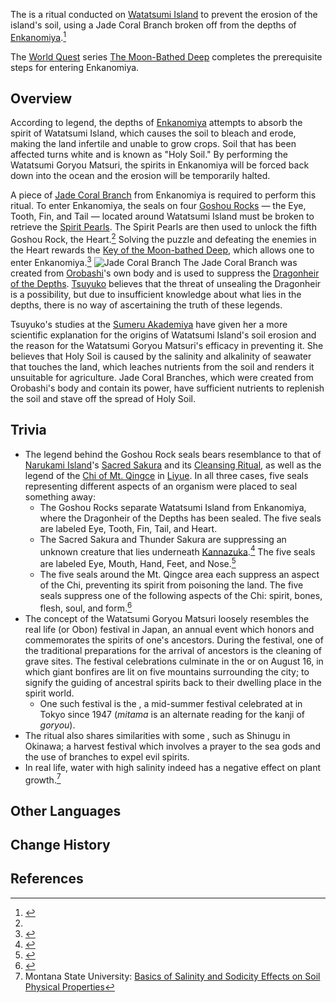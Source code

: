 {{Terminology Infobox
|title        = 
|image        = 
|type         = Lore
|type2        = Inazuma Culture
|region       = Inazuma
|area         = Watatsumi Island
}}
The {{Lang|'''Watatsumi Goryou Matsuri'''|ja=海祇御霊祭|ja_tl=Watatsumi Spirit Ritual}} is a ritual conducted on [[Watatsumi Island]] to prevent the erosion of the island's soil, using a Jade Coral Branch broken off from the depths of [[Enkanomiya]].<ref name="TMBD">{{Ref/Quest|The Moon-Bathed Deep (Quest)}}</ref>

The [[World Quest]] series [[The Moon-Bathed Deep]] completes the prerequisite steps for entering Enkanomiya.

==Overview==
According to legend, the depths of [[Enkanomiya]] attempts to absorb the spirit of Watatsumi Island, which causes the soil to bleach and erode, making the land infertile and unable to grow crops. Soil that has been affected turns white and is known as "Holy Soil." By performing the Watatsumi Goryou Matsuri, the spirits in Enkanomiya will be forced back down into the ocean and the erosion will be temporarily halted.

A piece of [[Bloodbranch Coral|Jade Coral Branch]] from Enkanomiya is required to perform this ritual. To enter Enkanomiya, the seals on four [[Goshou Rocks]] &mdash; the Eye, Tooth, Fin, and Tail &mdash; located around Watatsumi Island must be broken to retrieve the [[Spirit Pearl]]s. The Spirit Pearls are then used to unlock the fifth Goshou Rock, the Heart.<ref name="TMBD"/> Solving the puzzle and defeating the enemies in the Heart rewards the [[Key of the Deep|Key of the Moon-bathed Deep]], which allows one to enter Enkanomiya.<ref>{{Ref/Quest|"Heart of Watatsumi"}}</ref>
[[File:Item Bloodbranch Coral.png|thumb|Jade Coral Branch]]
The Jade Coral Branch was created from [[Orobashi]]'s own body and is used to suppress the [[Dragonheir of the Depths]]. [[Tsuyuko]] believes that the threat of unsealing the Dragonheir is a possibility, but due to insufficient knowledge about what lies in the depths, there is no way of ascertaining the truth of these legends.

Tsuyuko's studies at the [[Sumeru Akademiya]] have given her a more scientific explanation for the origins of Watatsumi Island's soil erosion and the reason for the Watatsumi Goryou Matsuri's efficacy in preventing it. She believes that Holy Soil is caused by the salinity and alkalinity of seawater that touches the land, which leaches nutrients from the soil and renders it unsuitable for agriculture. Jade Coral Branches, which were created from Orobashi's body and contain its power, have sufficient nutrients to replenish the soil and stave off the spread of Holy Soil.

==Trivia==
* The legend behind the Goshou Rock seals bears resemblance to that of [[Narukami Island]]'s [[Sacred Sakura]] and its [[Sacred Sakura Cleansing Ritual#Lore|Cleansing Ritual]], as well as the legend of the [[Chi#Chi of Mt. Qingce|Chi of Mt. Qingce]] in [[Liyue]]. In all three cases, five seals representing different aspects of an organism were placed to seal something away:
** The Goshou Rocks separate Watatsumi Island from Enkanomiya, where the Dragonheir of the Depths has been sealed. The five seals are labeled Eye, Tooth, Fin, Tail, and Heart.
** The Sacred Sakura and Thunder Sakura are suppressing an unknown creature that lies underneath [[Kannazuka]].<ref>{{Ref/Quest|Sakura Arborism}}</ref> The five seals are labeled Eye, Mouth, Hand, Feet, and Nose.<ref>{{Ref/Item|Sacred Sakura Cleansing Summary}}</ref>
** The five seals around the Mt. Qingce area each suppress an aspect of the Chi, preventing its spirit from poisoning the land. The five seals suppress one of the following aspects of the Chi: spirit, bones, flesh, soul, and form.<ref>{{Ref/Quest|The Chi of Yore}}</ref>
* The concept of the Watatsumi Goryou Matsuri loosely resembles the real life {{W|Bon Festival|Bon}} (or Obon) festival in Japan, an annual event which honors and commemorates the spirits of one's ancestors. During the festival, one of the traditional preparations for the arrival of ancestors is the cleaning of grave sites. The festival celebrations culminate in the {{Lang|{{w|Gozan no Okuribi|''Gozan no Okuribi''}}|ja={{rubi|五|ご|山|ざんの|送|おく}}り{{rubi|火|び}}|ja_tl=Five Mountains' Send-Off Fire}} or {{Lang|''Daimonji''|ja={{rubi|大|だい|文|もん|字|じ}}}} on August 16, in which giant bonfires are lit on five mountains surrounding the city; to signify the guiding of ancestral spirits back to their dwelling place in the spirit world.
** One such festival is the {{Lang|Mitama Matsuri|ja=みたままつり|ja_tl=Spirit Festival}}, a mid-summer festival celebrated at {{W|Yasukuni Shrine}} in Tokyo since 1947 (''mitama'' is an alternate reading for the kanji of ''goryou'').
* The ritual also shares similarities with some {{W|Ryukyuan festivals and observances|Ryukyuan festivals}}, such as Shinugu in Okinawa; a harvest festival which involves a prayer to the sea gods and the use of branches to expel evil spirits.
* In real life, water with high salinity indeed has a negative effect on plant growth.<ref>Montana State University: [https://waterquality.montana.edu/energy/cbm/background/soil-prop.html Basics of Salinity and Sodicity Effects on Soil Physical Properties]</ref>

==Other Languages==
{{Other Languages
|en       = Watatsumi Goryou Matsuri
|zhs      = 海祇御灵祭
|zhs_rm   = Hǎiqí Yùlíng-jì
|zht      = 海祇御靈祭
|zht_rm   = Hǎiqí Yùlíng-jì
|zh_tl   = Watatsumi Spirit Ritual{{Sino|zh|ja}}
|ja       = 海祇御霊祭
|ja_rm    = Watatsumi Goryou Matsuri<ref>{{Ref/Quest|Three Realms Gateway Offering: The Eve|note=Japanese Voice-Over}}</ref>
|ja_tl    = Watatsumi Spirit Ritual
|ko       = 와타츠미 {{tt|어령|御靈}} {{tt|제사|祭祀}}
|ko_rm    = Watacheumi Eoryeong Jesa
|ko_tl    = Watatsumi Spirit Ritual
|es       = Ceremonia de ofrendas de Watatsumi
|es_tl    = Watatsumi Offerings Ceremony
|fr       = Rituel sacré de Watatsumi
|fr_tl    = Sacred Ritual of Watatsumi
|ru       = Ватацуми горё мацури
|th       = สังเวยจิตวิญญาณของ Watatsumi
|th_rm    = Sangwoei chit winyan khong Watatsumi
|th_tl    = 
|vi       = Lễ {{tt|Tế|祭}} {{tt|Linh Hồn|靈魂}} Watatsumi
|vi_tl    = Watatsumi Spirit Offering Ceremony
|de       = Watatsumi Goryou Matsuri
|id       = Watatsumi Goryou Matsuri
|pt       = Watatsumi Goryou Matsuri
|tr       = 
|tr_tl    = 
|it       = 
|it_tl    = 
}}

==Change History==
{{Change History|introduced=2.1}}

==References==
{{Reflist|2}}